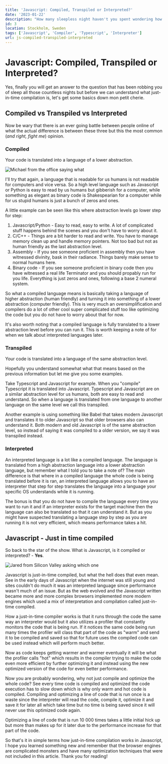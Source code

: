 ```yaml
---
title: 'Javascript: Compiled, Transpiled or Interpreted?'
date: '2023-01-22'
description: "How many sleepless night haven't you spent wondering how a browser can understand the Javascript you write or what just-in-time compilation is? Countless I bet, but wonder no more because I have spent my precious free time reading about it just so I could share it with you."
id: 3
location: Stockholm, Sweden
tags: ['Javascript', 'Compiler', 'Typescript', 'Interpreter']
url: js-compiled-transpiled-interpreted
---
```


# Javascript: Compiled, Transpiled or Interpreted?

Yes, finally you will get an answer to the question that has been robbing you of sleep all those countless nights but before we can
understand what just-in-time compilation is, let's get some basics down mon petit cherie.

## Compiled vs Transpiled vs Interpreted

Now be wary that there is an ever going battle between people online of what the actual difference is between these three but this the most common
(_and right, fight me_) opinion.

### **Compiled**

Your code is translated into a language of a lower abstraction.

![Michael from the office saying what](https://media1.giphy.com/media/ghuvaCOI6GOoTX0RmH/giphy.gif?cid=ecf05e473f0onmzy8z2trx6mnxf7k9uefo19ys9d3ko06m9g&rid=giphy.gif&ct=g)

I'll try that again, a language that is readable for us humans is not readable for computers and vice versa. So a high level language such as
Javascript or Python is easy to read by us humans but gibberish for a computer, while something as elegant as binary code is Shakespearian for a computer
while for us stupid humans is just a bunch of zeros and ones.

A little example can be seen like this where abstraction levels go lower step for step:

1. Javascript/Python - Easy to read, easy to write. A lot of complicated stuff happens behind the scenes and you don't have to worry about it.
2. C/C++ - Things are a bit harder to read and write. You have to manage memory clean up and handle memory pointers. Not too bad but not as human friendly as the last abstraction level.
3. Assembly - If you see someone proficient in assembly then you have witnessed divinity, bask in their radiance. Things barely make sense to normal humans here.
4. Binary code - If you see someone proficient in binary code then you have witnessed a real life Terminator and you should propably run for you life. Everything is just zeros and ones, following a base 2 numeral system.

So what a compiled language means is basically taking a language of higher abstraction (human friendly) and turning it into something of a lower abstraction
(computer friendly). This is very much an oversimplification and compilers do a lot of other cool super complicated stuff too like optimizing the code but you
do not have to worry about that for now.

It's also worth noting that a compiled language is fully translated to a lower abstraction level before you can run it. This is worth keeping
a note of for when we talk about interpreted languages later.

### Transpiled

Your code is translated into a language of the same abstraction level.

Hopefully you understand somewhat what that means based on the previous information but let me give you some examples.

Take Typescript and Javascript for example. When you "compile" Typescript it is translated into Javascript. Typescript and Javascript are
on a similar abstraction level for us humans, both are easy to read and understand. So when a language is translated from one language to another language on the same level we call this transpiled.

Another example is using something like Babel that takes modern Javascript and translates it to older Javascript so that older browsers also can
understand it. Both modern and old Javascript is of the same abstraction level, so instead of saying it was compiled to a older version, we say it was
transpiled instead.

### Interpreted

An interpreted language is a lot like a compiled language. The language is translated from a high abstraction language into a lower abstraction language,
but remember what I told you to take a note of?
The main difference is that where in a compiled language the whole code is being translated before it is ran, an interpreted language allows you to have
an interpreter that step for step translates the language into a language your specific OS understands while it is running.

The bonus is that you do not have to compile the language every time you want to run it and if an interpreter exists for the target machine then
the language can also be translated so that it can understand it. But as you might have suspected translating a language step by step as you are
running it is not very efficient, which means performance takes a hit.

## Javascript - Just in time compiled

So back to the star of the show. What is Javascript, is it compiled or interpreted? - **Yes**.

![Jared from Silicon Valley asking which one](https://media0.giphy.com/media/w6AMhQzMaMb84/giphy.gif?cid=ecf05e47iuv8d6nqsw69lgtmuhons13ifylhwodisglpium7&rid=giphy.gif&ct=g)

Javascript is just-in-time compiled, but what the hell does that even mean. See in the early days of Javascript when
the internet was still young and sites couldn't do much it was an interpreted language since performance wasn't much of an issue.
But as the web evolved and the Javascript written became more and more complex browsers implemented more modern engines which used a mix of interpretation and compilation called just-in-time compiled.

How a just-in-time compiler works is that it runs through the code the same way an interpreter would but it also utilizes a profiler that constantly
monitors the code that is being run.
If it notices the same code being run many times the profiler will class that part of the code as "warm" and send it to be compiled and saved so that
for future uses the compiled code can be used instead which will perform much better.

Now as code keeps getting warmer and warmer eventually it will be what the profiler calls "hot" which results in the compiler trying to make
the code even more efficient by further optimizing it and instead using the new optimized version of the code for even better performance.

Now you are probably wondering, why not just compile and optimize the whole code? See every time code is compiled and optimized the code execution has
to slow down which is why only warm and hot code is compiled. Compiling and optimizing a line of code that is run once is a waste since
the interpreter will read the code, compile it, optimize it and save it for later all which take time but no time is being saved since it will never
use this optimized code again.

Optimizing a line of code that is run 10 000 times takes a little initial hick up but more than makes up for it later due to the performance increase
for that part of the code.

So that's it in simple terms how just-in-time compilation works in Javascript, I hope you learned something new and remember that the browser engines
are complicated monsters and have many optimization techniques that were not included in this article. Thank you for reading!
